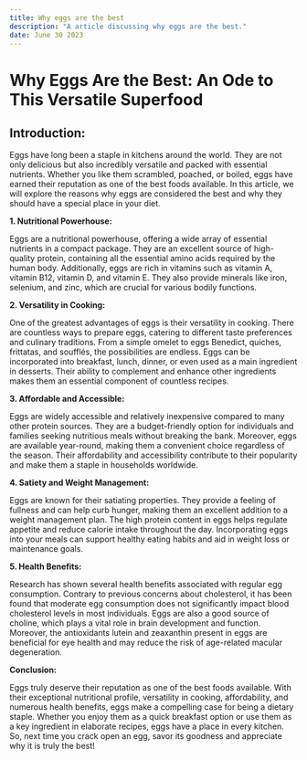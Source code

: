 ```yaml
---
title: Why eggs are the best
description: "A article discussing why eggs are the best."
date: June 30 2023
---
```


# Why Eggs Are the Best: An Ode to This Versatile Superfood

## Introduction:

Eggs have long been a staple in kitchens around the world. They are not only delicious but also incredibly versatile and packed with essential nutrients. Whether you like them scrambled, poached, or boiled, eggs have earned their reputation as one of the best foods available. In this article, we will explore the reasons why eggs are considered the best and why they should have a special place in your diet.

**1. Nutritional Powerhouse:**

Eggs are a nutritional powerhouse, offering a wide array of essential nutrients in a compact package. They are an excellent source of high-quality protein, containing all the essential amino acids required by the human body. Additionally, eggs are rich in vitamins such as vitamin A, vitamin B12, vitamin D, and vitamin E. They also provide minerals like iron, selenium, and zinc, which are crucial for various bodily functions.

**2. Versatility in Cooking:**

One of the greatest advantages of eggs is their versatility in cooking. There are countless ways to prepare eggs, catering to different taste preferences and culinary traditions. From a simple omelet to eggs Benedict, quiches, frittatas, and soufflés, the possibilities are endless. Eggs can be incorporated into breakfast, lunch, dinner, or even used as a main ingredient in desserts. Their ability to complement and enhance other ingredients makes them an essential component of countless recipes.

**3. Affordable and Accessible:**

Eggs are widely accessible and relatively inexpensive compared to many other protein sources. They are a budget-friendly option for individuals and families seeking nutritious meals without breaking the bank. Moreover, eggs are available year-round, making them a convenient choice regardless of the season. Their affordability and accessibility contribute to their popularity and make them a staple in households worldwide.

**4. Satiety and Weight Management:**

Eggs are known for their satiating properties. They provide a feeling of fullness and can help curb hunger, making them an excellent addition to a weight management plan. The high protein content in eggs helps regulate appetite and reduce calorie intake throughout the day. Incorporating eggs into your meals can support healthy eating habits and aid in weight loss or maintenance goals.

**5. Health Benefits:**

Research has shown several health benefits associated with regular egg consumption. Contrary to previous concerns about cholesterol, it has been found that moderate egg consumption does not significantly impact blood cholesterol levels in most individuals. Eggs are also a good source of choline, which plays a vital role in brain development and function. Moreover, the antioxidants lutein and zeaxanthin present in eggs are beneficial for eye health and may reduce the risk of age-related macular degeneration.

**Conclusion:**

Eggs truly deserve their reputation as one of the best foods available. With their exceptional nutritional profile, versatility in cooking, affordability, and numerous health benefits, eggs make a compelling case for being a dietary staple. Whether you enjoy them as a quick breakfast option or use them as a key ingredient in elaborate recipes, eggs have a place in every kitchen. So, next time you crack open an egg, savor its goodness and appreciate why it is truly the best!
